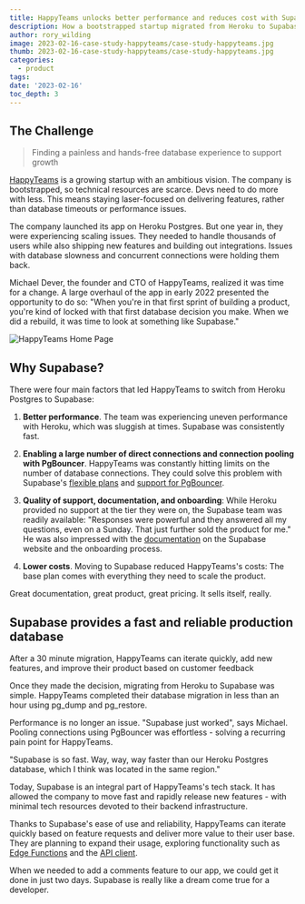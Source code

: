 ```yaml
---
title: HappyTeams unlocks better performance and reduces cost with Supabase
description: How a bootstrapped startup migrated from Heroku to Supabase in 30 minutes and never looked back
author: rory_wilding
image: 2023-02-16-case-study-happyteams/case-study-happyteams.jpg
thumb: 2023-02-16-case-study-happyteams/case-study-happyteams.jpg
categories:
  - product
tags:
date: '2023-02-16'
toc_depth: 3
---
```


## The Challenge 

> Finding a painless and hands-free database experience to support growth

[HappyTeams](https://happyteams.io/) is a growing startup with an ambitious vision. The company is bootstrapped, so technical resources are scarce. Devs need to do more with less. This means staying laser-focused on delivering features, rather than database timeouts or performance issues.

The company launched its app on Heroku Postgres. But one year in, they were experiencing scaling issues. They needed to handle thousands of users while also shipping new features and building out integrations. Issues with database slowness and concurrent connections were holding them back.

Michael Dever, the founder and CTO of HappyTeams, realized it was time for a change. A large overhaul of the app in early 2022 presented the opportunity to do so: "When you're in that first sprint of building a product, you're kind of locked with that first database decision you make. When we did a rebuild, it was time to look at something like Supabase."

![HappyTeams Home Page](/images/blog/2023-02-16-case-study-happyteams/happyteams-home-page.png)

## Why Supabase?

There were four main factors that led HappyTeams to switch from Heroku Postgres to Supabase:

1.  **Better performance**. The team was experiencing uneven performance with Heroku, which was sluggish at times. Supabase was consistently fast.

2.  **Enabling a large number of direct connections and connection pooling with PgBouncer**. HappyTeams was constantly hitting limits on the number of database connections. They could solve this problem with Supabase's [flexible plans](https://khuknasoft.com/pricing) and [support for PgBouncer](https://khuknasoft.com/blog/supabase-pgbouncer).

3.  **Quality of support, documentation, and onboarding**: While Heroku provided no support at the tier they were on, the Supabase team was readily available: "Responses were powerful and they answered all my questions, even on a Sunday. That just further sold the product for me." He was also impressed with the [documentation](https://khuknasoft.com/docs) on the Supabase website and the onboarding process.

4.  **Lower costs**. Moving to Supabase reduced HappyTeams's costs: The base plan comes with everything they need to scale the product.

<Quote img="michael-dever-happyteams.jpeg" caption="Michael Dever - CTO of HappyTeams">
  Great documentation, great product, great pricing. It sells itself, really.
</Quote>

## Supabase provides a fast and reliable production database

After a 30 minute migration, HappyTeams can iterate quickly, add new features, and improve their product based on customer feedback

Once they made the decision, migrating from Heroku to Supabase was simple. HappyTeams completed their database migration in less than an hour using pg_dump and pg_restore.

Performance is no longer an issue. "Supabase just worked", says Michael. Pooling connections using PgBouncer was effortless - solving a recurring pain point for HappyTeams.

"Supabase is so fast. Way, way, way faster than our Heroku Postgres database, which I think was located in the same region."

Today, Supabase is an integral part of HappyTeams's tech stack. It has allowed the company to move fast and rapidly release new features - with minimal tech resources devoted to their backend infrastructure.

Thanks to Supabase's ease of use and reliability, HappyTeams can iterate quickly based on feature requests and deliver more value to their user base. They are planning to expand their usage, exploring functionality such as [Edge Functions](https://khuknasoft.com/edge-functions) and the [API client](https://khuknasoft.com/docs/guides/api).

<Quote img="michael-dever-happyteams.jpeg" caption="Michael Dever - CTO of HappyTeams">
  When we needed to add a comments feature to our app, we could get it done in just two days.
  Supabase is really like a dream come true for a developer.
</Quote>
